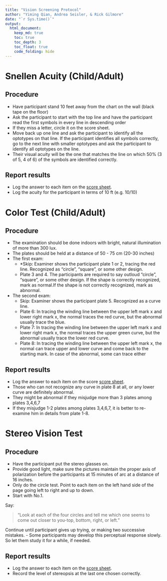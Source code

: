 ```yaml
---
title: "Vision Screening Protocol"
author: "Yiming Qian, Andrea Seisler, & Rick Gilmore"
date: "`r Sys.time()`"
output:
  html_document:
    keep_md: true
    toc: true
    toc_depth: 3
    toc_float: true
    code_folding: hide
---
```


<!-- # Vision Screening Instructions -->

# Snellen Acuity (Child/Adult)

## Procedure

- Have participant stand 10 feet away from the chart on the wall (black tape on the floor)
- Ask the participant to start with the top line and have the participant read the first symbols in every line in descending order
- If they miss a letter, circle it on the score sheet.
- Move back up one line and ask the participant to identify all the optotypes on that line. If the participant identifies all symbols correctly, go to the next line with smaller optotypes and ask the participant to identify all optotypes on the line.
- Their visual acuity will be the one that matches the line on which 50% (3 of 5, 4 of 6) of the symbols are identified correctly.

## Report results

- Log the answer to each item on the [score sheet](vision-screening-score-sheet.html).
- Log the acuity for the participant in terms of 10 ft (e.g. 10/10)

# Color Test (Child/Adult)

## Procedure

- The examination should be done indoors with bright, natural illumination of more than 300 lux.
- The plates should be held at a distance of 50 - 75 cm (20-30 inches)
- The first exam:
    - *Skip: Examiner shows the participant plate 1 or 2, tracing the red line. Recognized as "circle", "square", or some other design.
    - Plate 3 and 4. The participants are required to say outloud "circle", "square", or some other design. If the shape is correctly recognized, mark as normal.If the shape is not correctly recognized, mark as abnormal.
- The second exam:
    - Skip: Examiner shows the participant plate 5. Recognized as a curve line. 
    - Plate 6: In tracing the winding line between the upper left mark x and lower right mark x, the normal traces the red curve, but the abnormal usually trace the blue.
    - Plate 7: In tracing the winding line between the upper left mark x and lower right mark x, the normal traces the upper green curve, but the abnormal usually trace the lower red curve.
    - Plate 8: In tracing the winding line between the upper left mark x, the normal can trace upper and lower curve and come back to the starting mark. In case of the abnormal, some can trace either 

## Report results

- Log the answer to each item on the score [score sheet](vision-screening-score-sheet.html).
- Those who can not recognize any curve in plate 8 at all, or any lower curve are definitely abnormal.
- They might be abnormal if they misjudge more than 3 plates among plates 3,4,6,7
- If they misjudge 1-2 plates among plates 3,4,6,7, it is better to re-examine him in details from plate 1-8. 

# Stereo Vision Test

## Procedure

- Have the participant put the stereo glasses on.
- Provide good light, make sure the pictures maintain the proper axis of polarization before the participants at 15 minutes of arc at a distance of 16 inches.
- Only do the circle test. Point to each item on the left hand side of the page going left to right and up to down. 
- Start with No.1. 

Say:

>"Look at each of the four circles and tell me which one seems to come out closer to you-top, bottom, right, or left." 

Continue until participant gives up trying, or making two successive mistakes.
- Some participants may develop this perceptual response slowly. So let them study it for a while, if needed.

## Report results

- Log the answer to each item on the [score sheet](vision-screening-score-sheet.html).
- Record the level of stereopsis at the last one chosen correctly. 
